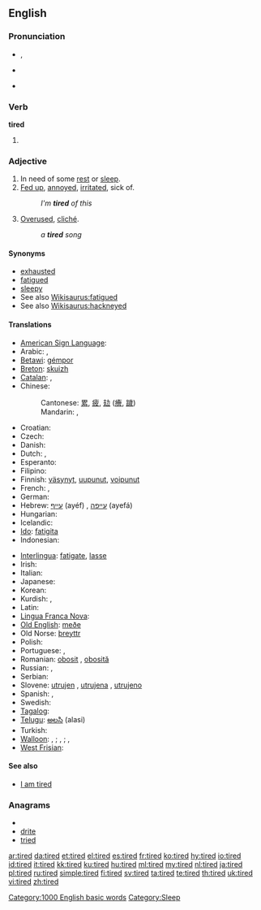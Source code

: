 {{wikipedia|dab=tired}}
==English==

===Pronunciation===
* {{a|UK}} {{IPA|/taɪə(ɹ)d/}}, {{SAMPA|/taI@(r)d/}}
* {{audio|En-uk-tired.ogg|Audio (UK)}}
*: {{rhymes|aɪə(r)d}}
* {{audio|en-us-tired.ogg|Audio (US)}}

===Verb===
'''tired'''

# {{past of|[[tire]]}}

===Adjective===
{{en-adj}}

# In need of some [[rest]] or [[sleep]].
# [[fed up|Fed up]], [[annoyed]], [[irritated]], sick of.
#: ''I'm '''tired''' of this''
# [[overused|Overused]], [[cliché]].
#: ''a '''tired''' song''

====Synonyms====
* [[exhausted]]
* [[fatigued]]
* [[sleepy]]
* See also [[Wikisaurus:fatigued]]
* See also [[Wikisaurus:hackneyed]]

====Translations====
{{trans-top|in need of rest or sleep}}
* [[American Sign Language]]: {{tø|ase|BentB@IpsiChest-PalmBack-BentB@IpsiChest-PalmBack BentB@IpsiChest-PalmUp-BentB@IpsiChest-PalmUp}}
* Arabic: {{t-|ar|متعب|tr=mút3ab}}, {{t-|ar|تعبان|tr=ta3baan}}
* [[Betawi]]: [[gémpor]]
* [[Breton]]: [[skuizh]]
* [[Catalan]]: {{t|ca|cansat|m}}, {{t-|ca|cansada|f}}
* Chinese:
*: Cantonese: [[累]], [[疲]], [[攰]] ([[癐]], [[䠩]])
*: Mandarin: {{t-|cmn|累|tr=lèi|sc=Hani}}, {{t-|cmn|疲|tr=pí|sc=Hani}}
* Croatian: {{t-|hr|umoran|alt=ȕmōran}}
* Czech: {{t+|cs|unavený|m}}
* Danish: {{t+|da|træt}}
* Dutch: {{t+|nl|moe}}, {{t+|nl|vermoeid}}
* Esperanto: {{t+|eo|laca|xs=Esperanto}}
* Filipino: {{tø|fil|pagod}}
* Finnish: [[väsynyt]], [[uupunut]], [[voipunut]]
* French: {{t+|fr|fatigué|m}}, {{t+|fr|fatiguée|f}}
* German: {{t+|de|müde}}
* Hebrew: [[עייף]] (ayéf) {{m}}, [[עייפה]] (ayefá) {{f}}
* Hungarian: {{t+|hu|fáradt}}
* Icelandic: {{t+|is|þreyttur}}
* [[Ido]]: [[fatigita]]
* Indonesian: {{t+|id|lelah|xs=Indonesian}}
{{trans-mid}}
* [[Interlingua]]: [[fatigate]], [[lasse]]
* Irish: {{t-|ga|tuirseach|xs=Irish}}
* Italian: {{t+|it|stanco}}
* Japanese: {{t+|ja|疲れる|alt=疲れた|tr=つかれた, tsukareta}}
* Korean: {{t+|ko|피곤하다|alt=피곤한|tr=pigonhan}}
* Kurdish: {{ku-Arab|[[هیلاک]]}}, {{ku-Arab|[[ماندو]]}}
* Latin: {{t-|la|fessus|m}}
* [[Lingua Franca Nova]]: {{tø|lfn|fatigada}}
* [[Old English]]: [[meðe]]
* Old Norse: [[þreyttr]]
* Polish: {{t+|pl|zmęczony|m}}
* Portuguese: {{t+|pt|cansado|m}}, {{t+|pt|cansada|f}}
* Romanian: [[obosit]] {{m}}, [[obosită]] {{f}}
* Russian: {{t+|ru|усталый|tr=ustályj}}, {{t|ru|уставший|tr=ustávšij}}
* Serbian: {{t|sr|umorna|sc=Cyrl}}
* Slovene: [[utrujen]] {{m}}, [[utrujena]] {{f}}, [[utrujeno]] {{n}}
* Spanish: {{t+|es|cansado|m}}, {{t-|es|cansada|f}}
* Swedish: {{t+|sv|trött}}
* [[Tagalog]]: {{t-|tl|pagod|xs=Tagalog}}
* [[Telugu]]: [[అలసి]] (alasi)
* Turkish: {{t+|tr|yorgun}}
* [[Walloon]]: {{t|wa|nåjhi|m}}, {{t|wa|nåjheye|f}}; {{t|wa|scran|m}}, {{t|wa|scranse|f}}; {{t|wa|hode|mf}}, {{t|wa|hodé|m}} {{t|wa|hodêye|f}}
* [[West Frisian]]: {{t-|fy|wurch|xs=West Frisian}}
{{trans-bottom}}

{{trans-see|[[fed up#Translations|fed up]]}}

{{trans-see|overused}}

====See also====
* [[I am tired]]

===Anagrams===
* {{alphagram|deirt}}
* [[drite#English|drite]]
* [[tried#English|tried]]

[[Category:1000 English basic words]]
[[Category:Sleep]]

[[ar:tired]]
[[da:tired]]
[[et:tired]]
[[el:tired]]
[[es:tired]]
[[fr:tired]]
[[ko:tired]]
[[hy:tired]]
[[io:tired]]
[[id:tired]]
[[it:tired]]
[[kk:tired]]
[[ku:tired]]
[[hu:tired]]
[[ml:tired]]
[[my:tired]]
[[nl:tired]]
[[ja:tired]]
[[pl:tired]]
[[ru:tired]]
[[simple:tired]]
[[fi:tired]]
[[sv:tired]]
[[ta:tired]]
[[te:tired]]
[[th:tired]]
[[uk:tired]]
[[vi:tired]]
[[zh:tired]]
